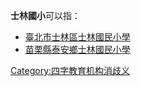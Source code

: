 '''士林國小'''可以指：

* [[臺北市士林區士林國民小學|臺北市士林區士林國民小學]]
* [[苗栗縣泰安鄉士林國民小學|苗栗縣泰安鄉士林國民小學]]

{{disamb}}
[[Category:四字教育机构消歧义|Category:四字教育机构消歧义]]